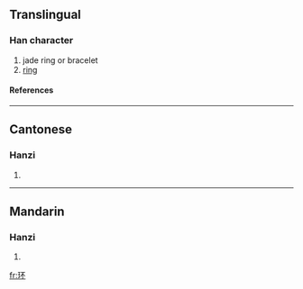 {{see|環}}

==Translingual==
===Han character===
{{Han char|rn=96|rad=玉|as=04|sn=8|four=|canj=一土一火 (MGMF)}}
# jade ring or bracelet
# [[ring]]
====References====
{{Han ref|kx=0728.211|hdz=21103.070|uh=73AF|ud=29615}}

----
==Cantonese==
===Hanzi===
{{yue-hanzi|jyut=|y=waan4}}
# {{defn|Cantonese}}

----
==Mandarin==
===Hanzi===
{{cmn-hanzi|tra=環|pin=[[huán]] ([[huan2]])|wg=huan<sup>2</sup>}}
# {{defn|Mandarin}}

[[fr:环]]